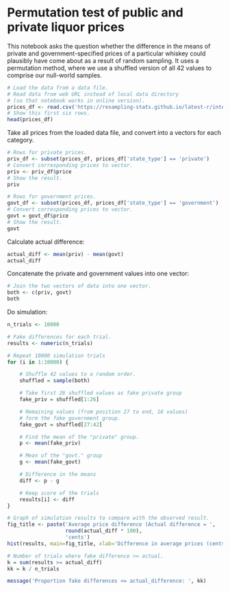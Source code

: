 # Permutation test of public and private liquor prices


This notebook asks the question whether the difference in the means of
private and government-specified prices of a particular whiskey could
plausibly have come about as a result of random sampling. It uses a
permutation method, where we use a shuffled version of all 42 values to
comprise our null-world samples.

```r
# Load the data from a data file.
# Read data from web URL instead of local data directory
# (so that notebook works in online version).
prices_df <- read.csv('https://resampling-stats.github.io/latest-r/interact/files/data/liquor_prices.csv')
# Show this first six rows.
head(prices_df)
```

Take all prices from the loaded data file, and convert into a vectors
for each category.

```r
# Rows for private prices.
priv_df <- subset(prices_df, prices_df['state_type'] == 'private')
# Convert corresponding prices to vector.
priv <- priv_df$price
# Show the result.
priv
```

```r
# Rows for government prices.
govt_df <- subset(prices_df, prices_df['state_type'] == 'government')
# Convert corresponding prices to vector.
govt = govt_df$price
# Show the result.
govt
```

Calculate actual difference:

```r
actual_diff <- mean(priv) - mean(govt)
actual_diff
```

Concatenate the private and government values into one vector:

```r
# Join the two vectors of data into one vector.
both <- c(priv, govt)
both
```

Do simulation:

```r
n_trials <- 10000

# Fake differences for each trial.
results <- numeric(n_trials)

# Repeat 10000 simulation trials
for (i in 1:10000) {

    # Shuffle 42 values to a random order.
    shuffled = sample(both)

    # Take first 26 shuffled values as fake private group
    fake_priv = shuffled[1:26]

    # Remaining values (from position 27 to end, 16 values)
    # form the fake government group.
    fake_govt = shuffled[27:42]

    # Find the mean of the "private" group.
    p <- mean(fake_priv)

    # Mean of the "govt." group
    g <- mean(fake_govt)

    # Difference in the means
    diff <- p - g

    # Keep score of the trials
    results[i] <- diff
}

# Graph of simulation results to compare with the observed result.
fig_title <- paste('Average price difference (Actual difference = ',
                   round(actual_diff * 100),
                   'cents')
hist(results, main=fig_title, xlab='Difference in average prices (cents)')

# Number of trials where fake difference >= actual.
k = sum(results >= actual_diff)
kk = k / n_trials

message('Proportion fake differences <= actual_difference: ', kk)
```
